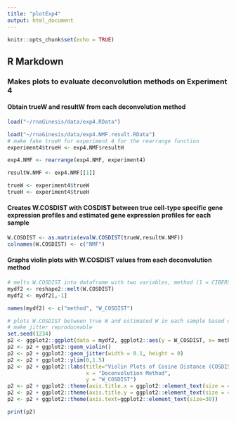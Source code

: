 ```yaml
---
title: "plotExp4"
output: html_document
---
```


```r
knitr::opts_chunk$set(echo = TRUE)
```

## R Markdown

### Makes plots to evaluate deconvolution methods on Experiment 4
#### Obtain trueW and resultW from each deconvolution method

```r

load("~/rnaGinesis/data/exp4.RData")

load("~/rnaGinesis/data/exp4.NMF.result.RData")
# make fake trueH for experiment 4 for the rearrange function
experiment4$trueH <- exp4.NMF$resultH

exp4.NMF <- rearrange(exp4.NMF, experiment4)

resultW.NMF <- exp4.NMF[[1]]

trueW <- experiment4$trueW
trueH <- experiment4$trueH

```


#### Creates W.COSDIST with COSDIST between true cell-type specific gene expression profiles and estimated gene expression profiles for each sample
```r

W.COSDIST <- as.matrix(evalW.COSDIST(trueW,resultW.NMF))
colnames(W.COSDIST) <- c("NMF")
```

#### Graphs violin plots with W.COSDIST values from each deconvolution method
```r
# melts W.COSDIST into dataframe with two variables, method (1 = CIBERSORT, 2 = NMF) and W.COSDIST across all samples for each deconvolution method 
mydf2 <- reshape2::melt(W.COSDIST)
mydf2 <- mydf2[,-1]

names(mydf2) <- c("method", "W_COSDIST") 

# plots W.COSDIST between true W and estimated W in each sample based on deconvolution method
# make jitter reproduceable
set.seed(1234)
p2 <- ggplot2::ggplot(data = mydf2, ggplot2::aes(y = W_COSDIST, x= method, fill = method))
p2 <- p2 + ggplot2::geom_violin()
p2 <- p2 + ggplot2::geom_jitter(width = 0.1, height = 0) 
p2 <- p2 + ggplot2::ylim(0,1.5) 
p2 <- p2 + ggplot2::labs(title="Violin Plots of Cosine Distance (COSDIST) for Gene Expression",
                         x = "Deconvolution Method", 
                         y = "W_COSDIST") 
p2 <- p2 + ggplot2::theme(axis.title.x = ggplot2::element_text(size = 40)) 
p2 <- p2 + ggplot2::theme(axis.title.y = ggplot2::element_text(size = 40)) 
p2 <- p2 + ggplot2::theme(axis.text=ggplot2::element_text(size=30))

print(p2)
```